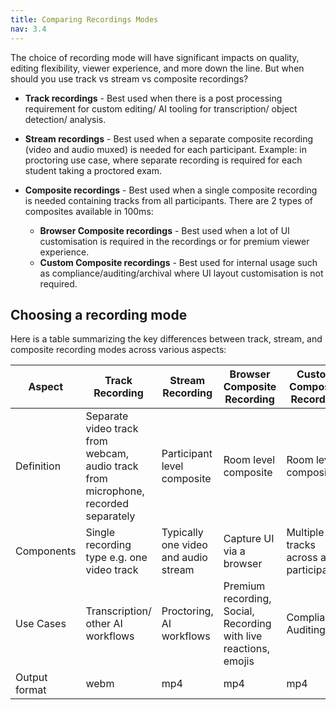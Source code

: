 ```yaml
---
title: Comparing Recordings Modes
nav: 3.4
---
```


The choice of recording mode will have significant impacts on quality, editing flexibility, viewer experience, and more down the line. But when should you use track vs stream vs composite recordings?

- **Track recordings** - Best used when there is a post processing requirement for custom editing/ AI tooling for transcription/ object detection/ analysis.

- **Stream recordings** - Best used when a separate composite recording (video and audio muxed) is needed for each participant. Example: in proctoring use case, where separate recording is required for each student taking a proctored exam.

- **Composite recordings** - Best used when a single composite recording is needed containing tracks from all participants. There are 2 types of composites available in 100ms:
    - **Browser Composite recordings** - Best used when a lot of UI customisation is required in the recordings or for premium viewer experience.
    - **Custom Composite recordings** - Best used for internal usage such as compliance/auditing/archival where UI layout customisation is not required.


## Choosing a recording mode
Here is a table summarizing the key differences between track, stream, and composite recording modes across various aspects:

| Aspect | Track Recording | Stream Recording | Browser Composite Recording | Custom Composite Recording |
| --- | --- | --- | --- | --- |
| Definition | Separate video track from webcam, audio track from microphone, recorded separately | Participant level composite | Room level composite | Room level composite |
| Components | Single recording type e.g. one video track | Typically one video and audio stream | Capture UI via a browser| Multiple tracks across all participants |
| Use Cases | Transcription/ other AI workflows | Proctoring, AI workflows | Premium recording, Social, Recording with live reactions, emojis  |  Compliance, Auditing |
| Output format | webm | mp4 | mp4  | mp4 |


